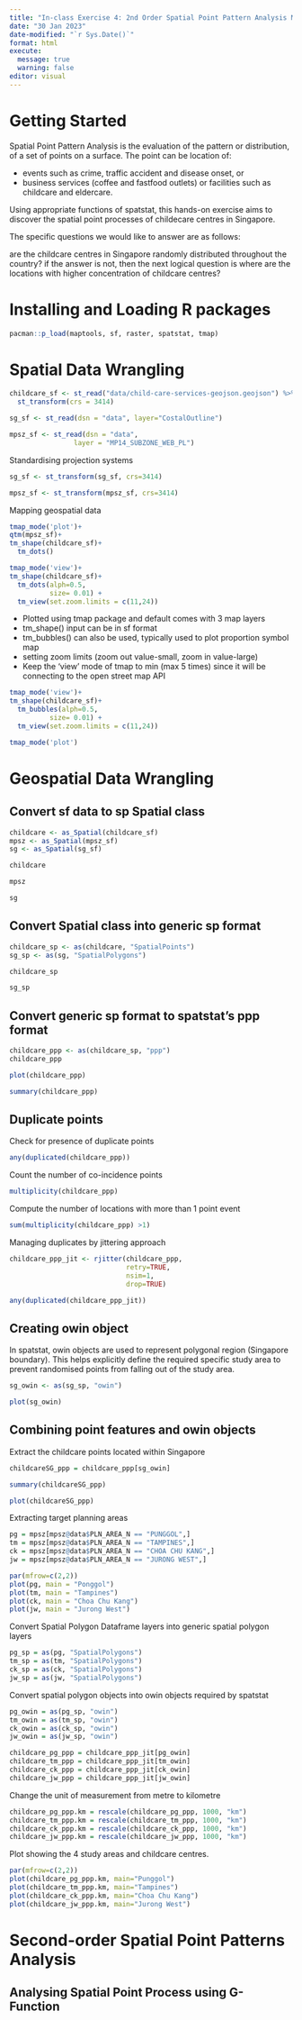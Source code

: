 ```yaml
---
title: "In-class Exercise 4: 2nd Order Spatial Point Pattern Analysis Methods"
date: "30 Jan 2023"
date-modified: "`r Sys.Date()`"
format: html
execute: 
  message: true
  warning: false
editor: visual
---
```


# Getting Started

Spatial Point Pattern Analysis is the evaluation of the pattern or distribution, of a set of points on a surface. The point can be location of:

-   events such as crime, traffic accident and disease onset, or
-   business services (coffee and fastfood outlets) or facilities such as childcare and eldercare.

Using appropriate functions of spatstat, this hands-on exercise aims to discover the spatial point processes of childecare centres in Singapore.

The specific questions we would like to answer are as follows:

are the childcare centres in Singapore randomly distributed throughout the country? if the answer is not, then the next logical question is where are the locations with higher concentration of childcare centres?

# Installing and Loading R packages

```r
pacman::p_load(maptools, sf, raster, spatstat, tmap)
```

# Spatial Data Wrangling

```r
childcare_sf <- st_read("data/child-care-services-geojson.geojson") %>%
  st_transform(crs = 3414)
```

```r
sg_sf <- st_read(dsn = "data", layer="CostalOutline")
```

```r
mpsz_sf <- st_read(dsn = "data", 
                layer = "MP14_SUBZONE_WEB_PL")
```

Standardising projection systems

```r
sg_sf <- st_transform(sg_sf, crs=3414)
```

```r
mpsz_sf <- st_transform(mpsz_sf, crs=3414)
```

Mapping geospatial data

```r
tmap_mode('plot')+
qtm(mpsz_sf)+
tm_shape(childcare_sf)+
  tm_dots() 
```

```r
tmap_mode('view')+
tm_shape(childcare_sf)+
  tm_dots(alph=0.5,
          size= 0.01) +
  tm_view(set.zoom.limits = c(11,24))
```

-   Plotted using tmap package and default comes with 3 map layers
-   tm_shape() input can be in sf format
-   tm_bubbles() can also be used, typically used to plot proportion symbol map
-   setting zoom limits (zoom out value-small, zoom in value-large)
-   Keep the 'view' mode of tmap to min (max 5 times) since it will be connecting to the open street map API

```r
tmap_mode('view')+
tm_shape(childcare_sf)+
  tm_bubbles(alph=0.5,
          size= 0.01) +
  tm_view(set.zoom.limits = c(11,24))
```

```r
tmap_mode('plot')
```

# Geospatial Data Wrangling

## Convert sf data to sp Spatial class

```r
childcare <- as_Spatial(childcare_sf)
mpsz <- as_Spatial(mpsz_sf)
sg <- as_Spatial(sg_sf)
```

```r
childcare
```

```r
mpsz
```

```r
sg
```

## Convert Spatial class into generic sp format

```r
childcare_sp <- as(childcare, "SpatialPoints")
sg_sp <- as(sg, "SpatialPolygons")
```

```r
childcare_sp
```

```r
sg_sp
```

## Convert generic sp format to spatstat's ppp format

```r
childcare_ppp <- as(childcare_sp, "ppp")
childcare_ppp
```

```r
plot(childcare_ppp)
```

```r
summary(childcare_ppp)
```

## Duplicate points

Check for presence of duplicate points

```r
any(duplicated(childcare_ppp))
```

Count the number of co-incidence points

```r
multiplicity(childcare_ppp)
```

Compute the number of locations with more than 1 point event

```r
sum(multiplicity(childcare_ppp) >1)
```

Managing duplicates by jittering approach
```r
childcare_ppp_jit <- rjitter(childcare_ppp,
                             retry=TRUE, 
                             nsim=1, 
                             drop=TRUE)
```

```r
any(duplicated(childcare_ppp_jit))
```


## Creating owin object

In spatstat, owin objects are used to represent polygonal region (Singapore boundary). This helps explicitly define the required specific study area to prevent randomised points from falling out of the study area. 

```r
sg_owin <- as(sg_sp, "owin")
```

```r
plot(sg_owin)
```

## Combining point features and owin objects

Extract the childcare points located within Singapore

```r
childcareSG_ppp = childcare_ppp[sg_owin]
```

```r
summary(childcareSG_ppp)
```

```r
plot(childcareSG_ppp)
```

Extracting target planning areas

```r
pg = mpsz[mpsz@data$PLN_AREA_N == "PUNGGOL",]
tm = mpsz[mpsz@data$PLN_AREA_N == "TAMPINES",]
ck = mpsz[mpsz@data$PLN_AREA_N == "CHOA CHU KANG",]
jw = mpsz[mpsz@data$PLN_AREA_N == "JURONG WEST",]
```

```r
par(mfrow=c(2,2))
plot(pg, main = "Ponggol")
plot(tm, main = "Tampines")
plot(ck, main = "Choa Chu Kang")
plot(jw, main = "Jurong West")
```

Convert Spatial Polygon Dataframe layers into generic spatial polygon layers

```r
pg_sp = as(pg, "SpatialPolygons")
tm_sp = as(tm, "SpatialPolygons")
ck_sp = as(ck, "SpatialPolygons")
jw_sp = as(jw, "SpatialPolygons")
```

Convert spatial polygon objects into owin objects required by spatstat

```r
pg_owin = as(pg_sp, "owin")
tm_owin = as(tm_sp, "owin")
ck_owin = as(ck_sp, "owin")
jw_owin = as(jw_sp, "owin")
```

```r
childcare_pg_ppp = childcare_ppp_jit[pg_owin]
childcare_tm_ppp = childcare_ppp_jit[tm_owin]
childcare_ck_ppp = childcare_ppp_jit[ck_owin]
childcare_jw_ppp = childcare_ppp_jit[jw_owin]
```

Change the unit of measurement from metre to kilometre

```r
childcare_pg_ppp.km = rescale(childcare_pg_ppp, 1000, "km")
childcare_tm_ppp.km = rescale(childcare_tm_ppp, 1000, "km")
childcare_ck_ppp.km = rescale(childcare_ck_ppp, 1000, "km")
childcare_jw_ppp.km = rescale(childcare_jw_ppp, 1000, "km")
```

Plot showing the 4 study areas and childcare centres.

```r
par(mfrow=c(2,2))
plot(childcare_pg_ppp.km, main="Punggol")
plot(childcare_tm_ppp.km, main="Tampines")
plot(childcare_ck_ppp.km, main="Choa Chu Kang")
plot(childcare_jw_ppp.km, main="Jurong West")
```

# Second-order Spatial Point Patterns Analysis

## Analysing Spatial Point Process using G-Function




